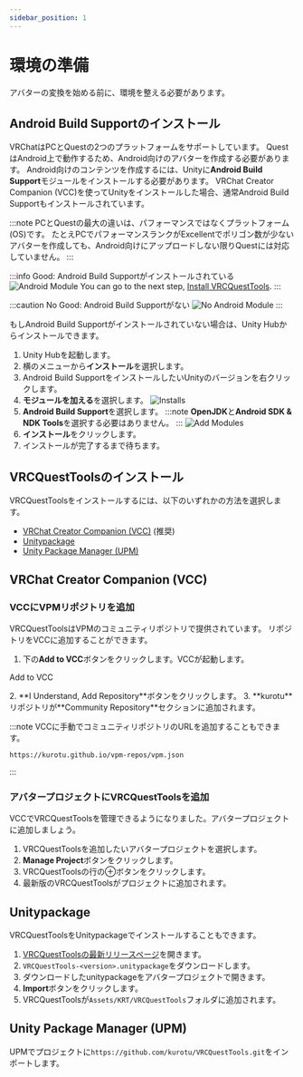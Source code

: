 ---
sidebar_position: 1
---


# 環境の準備

アバターの変換を始める前に、環境を整える必要があります。

## Android Build Supportのインストール

VRChatはPCとQuestの2つのプラットフォームをサポートしています。
QuestはAndroid上で動作するため、Android向けのアバターを作成する必要があります。
Android向けのコンテンツを作成するには、Unityに**Android Build Support**モジュールをインストールする必要があります。
VRChat Creator Companion (VCC)を使ってUnityをインストールした場合、通常Android Build Supportもインストールされています。

:::note
PCとQuestの最大の違いは、パフォーマンスではなくプラットフォーム(OS)です。
たとえPCでパフォーマンスランクがExcellentでポリゴン数が少ないアバターを作成しても、Android向けにアップロードしない限りQuestには対応していません。
:::

:::info Good: Android Build Supportがインストールされている
![Android Module](/img/unity_android_ok.png)
You can go to the next step, [Install VRCQuestTools](#install-vrcquesttools).
:::

:::caution No Good: Android Build Supportがない
![No Android Module](/img/unity_android_ng.png)
:::

もしAndroid Build Supportがインストールされていない場合は、Unity Hubからインストールできます。

1. Unity Hubを起動します。
2. 横のメニューから**インストール**を選択します。
3. Android Build SupportをインストールしたいUnityのバージョンを右クリックします。
4. **モジュールを加える**を選択します。
    ![Installs](/img/unity-hub_installs.png)
5. **Android Build Support**を選択します。
    :::note
    **OpenJDK**と**Android SDK & NDK Tools**を選択する必要はありません。
    :::
    ![Add Modules](/img/unity-hub_add-modules.png)
6. **インストール**をクリックします。
7. インストールが完了するまで待ちます。

## VRCQuestToolsのインストール

VRCQuestToolsをインストールするには、以下のいずれかの方法を選択します。
- [VRChat Creator Companion (VCC)](#vrchat-creator-companion-vcc) (推奨)
- [Unitypackage](#unitypackage)
- [Unity Package Manager (UPM)](#unity-package-manager-upm)

## VRChat Creator Companion (VCC)

### VCCにVPMリポジトリを追加

VRCQuestToolsはVPMのコミュニティリポジトリで提供されています。
リポジトリをVCCに追加することができます。

1. 下の**Add to VCC**ボタンをクリックします。VCCが起動します。
<p>
    <Link
        target={null}
        className="button button--primary button--lg"
        to="vcc://vpm/addRepo?url=https://kurotu.github.io/vpm-repos/vpm.json">
        <Translate>
            Add to VCC
        </Translate>
    </Link>
</p>
2. **I Understand, Add Repository**ボタンをクリックします。
3. **kurotu**リポジトリが**Community Repository**セクションに追加されます。

:::note
VCCに手動でコミュニティリポジトリのURLを追加することもできます。

```
https://kurotu.github.io/vpm-repos/vpm.json
```
:::

### アバタープロジェクトにVRCQuestToolsを追加

VCCでVRCQuestToolsを管理できるようになりました。アバタープロジェクトに追加しましょう。

1. VRCQuestToolsを追加したいアバタープロジェクトを選択します。
2. **Manage Project**ボタンをクリックします。
3. VRCQuestToolsの行の⊕ボタンをクリックします。
4. 最新版のVRCQuestToolsがプロジェクトに追加されます。

## Unitypackage

VRCQuestToolsをUnitypackageでインストールすることもできます。

1. [VRCQuestToolsの最新リリースページ](https://github.com/kurotu/VRCQuestTools/releases/latest)を開きます。
2. `VRCQuestTools-<version>.unitypackage`をダウンロードします。
3. ダウンロードしたunitypackageをアバタープロジェクトで開きます。
4. **Import**ボタンをクリックします。
5. VRCQuestToolsが`Assets/KRT/VRCQuestTools`フォルダに追加されます。

## Unity Package Manager (UPM)

UPMでプロジェクトに`https://github.com/kurotu/VRCQuestTools.git`をインポートします。
